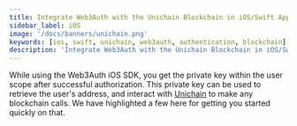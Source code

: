 ```yaml
---
title: Integrate Web3Auth with the Unichain Blockchain in iOS/Swift Applications
sidebar_label: iOS
image: '/docs/banners/unichain.png'
keywords: [ios, swift, unichain, web3auth, authentication, blockchain]
description: 'Integrate Web3Auth with the Unichain Blockchain in iOS/Swift Applications | Documentation - Web3Auth'
---
```



<SEO
  title="Integrate Web3Auth with the Unichain Blockchain in iOS/Swift Applications"
  description="Integrate Web3Auth with the Unichain Blockchain in iOS/Swift Applications | Documentation - Web3Auth"
  image="https://web3auth.io/docs/banners/unichain.png"
  slug="/embedded-wallets/connect-blockchain/evm/unichain/ios"
/>

While using the Web3Auth iOS SDK, you get the private key within the user scope after successful authorization. This private key can be used to retrieve the user's address, and interact with [Unichain](https://www.unichain.org/) to make any blockchain calls. We have highlighted a few here for getting you started quickly on that.

<EVMInteraction />
